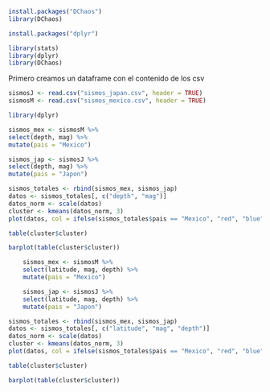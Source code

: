 
```r
install.packages("DChaos")
library(DChaos)
```

```r
install.packages("dplyr")
```

```r
library(stats)
library(dplyr)
library(DChaos)
```

Primero creamos un dataframe con el contenido de los csv
```r
sismosJ <- read.csv("sismos_japan.csv", header = TRUE)
sismosM <- read.csv("sismos_mexico.csv", header = TRUE)
```


```r
library(dplyr)

sismos_mex <- sismosM %>%
select(depth, mag) %>%
mutate(pais = "Mexico")

sismos_jap <- sismosJ %>%
select(depth, mag) %>%
mutate(pais = "Japon")
```

```r
sismos_totales <- rbind(sismos_mex, sismos_jap)
datos <- sismos_totales[, c("depth", "mag")]
datos_norm <- scale(datos)
cluster <- kmeans(datos_norm, 3)
plot(datos, col = ifelse(sismos_totales$pais == "Mexico", "red", "blue"), pch = 16)
```


```r
table(cluster$cluster)

barplot(table(cluster$cluster))
```



```r
    sismos_mex <- sismosM %>%
    select(latitude, mag, depth) %>%
    mutate(pais = "Mexico")

    sismos_jap <- sismosJ %>%
    select(latitude, mag, depth) %>%
    mutate(pais = "Japon")
```

```r
sismos_totales <- rbind(sismos_mex, sismos_jap)
datos <- sismos_totales[, c("latitude", "mag", "depth")]
datos_norm <- scale(datos)
cluster <- kmeans(datos_norm, 3)
plot(datos, col = ifelse(sismos_totales$pais == "Mexico", "red", "blue"), pch = 16)
```

```r
table(cluster$cluster)

barplot(table(cluster$cluster))
```